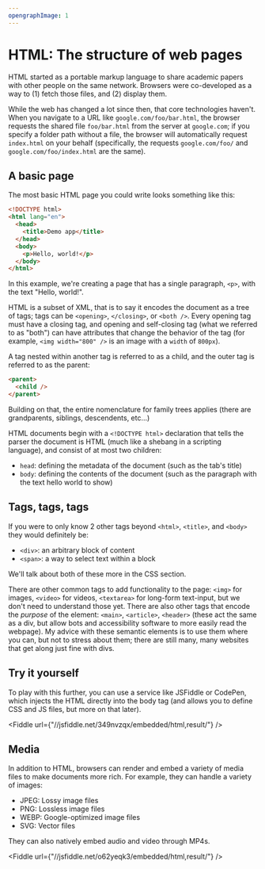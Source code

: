 ```yaml
---
opengraphImage: 1
---
```



# HTML: The structure of web pages

HTML started as a portable markup language to share academic papers with other people on the same network. Browsers were co-developed as a way to (1) fetch those files, and (2) display them. 

While the web has changed a lot since then, that core technologies haven't. When you navigate to a URL like `google.com/foo/bar.html`, the browser requests the shared file `foo/bar.html` from the server at `google.com`; if you specify a folder path without a file, the browser will automatically request `index.html` on your behalf (specifically, the requests `google.com/foo/` and `google.com/foo/index.html` are the same).

## A basic page

The most basic HTML page you could write looks something like this:

```html
<!DOCTYPE html>
<html lang="en">
  <head>
    <title>Demo app</title>
  </head>
  <body>
    <p>Hello, world!</p>
  </body>
</html>
```

In this example, we're creating a page that has a single paragraph, `<p>`, with the text "Hello, world!".

HTML is a subset of XML, that is to say it encodes the document as a tree of tags; tags can be `<opening>`, `</closing>`, or `<both />`. Every opening tag must have a closing tag, and opening and self-closing tag (what we referred to as "both") can have attributes that change the behavior of the tag (for example, `<img width="800" />` is an image with a `width` of `800px`). 

A tag nested within another tag is referred to as a child, and the outer tag is referred to as the parent:

```html
<parent>
  <child />
</parent>
```

Building on that, the entire nomenclature for family trees applies (there are grandparents, siblings, descendents, etc...)

HTML documents begin with a `<!DOCTYPE html>` declaration that tells the parser the document is HTML (much like a shebang in a scripting language), and consist of at most two children:

- `head`: defining the metadata of the document (such as the tab's title)
- `body`: defining the contents of the document (such as the paragraph with the text hello world to show)

## Tags, tags, tags

If you were to only know 2 other tags beyond `<html>`, `<title>`, and `<body>` they would definitely be:

- `<div>`: an arbitrary block of content
- `<span>`: a way to select text within a block

We'll talk about both of these more in the CSS section.

There are other common tags to add functionality to the page: `<img>` for images, `<video>` for videos, `<textarea>` for long-form text-input, but we don't need to understand those yet. There are also other tags that encode the *purpose* of the element: `<main>`, `<article>`, `<header>` (these act the same as a div, but allow bots and accessibility software to more easily read the webpage). My advice with these semantic elements is to use them where you can, but not to stress about them; there are still many, many websites that get along just fine with divs. 

## Try it yourself

To play with this further, you can use a service like JSFiddle or CodePen, which injects the HTML directly into the body tag (and allows you to define CSS and JS files, but more on that later). 

<Fiddle url={"//jsfiddle.net/349nvzqx/embedded/html,result/"} />

## Media

In addition to HTML, browsers can render and embed a variety of media files to make documents more rich. For example, they can handle a variety of images: 

- JPEG: Lossy image files
- PNG: Lossless image files
- WEBP: Google-optimized image files
- SVG: Vector files

They can also natively embed audio and video through MP4s. 

<Fiddle url={"//jsfiddle.net/o62yeqk3/embedded/html,result/"} />